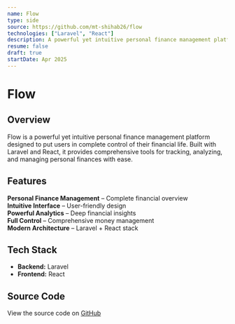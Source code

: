 ```yaml
---
name: Flow
type: side
source: https://github.com/mt-shihab26/flow
technologies: ["Laravel", "React"]
description: A powerful yet intuitive personal finance management platform that puts you in control of your money with Laravel & React
resume: false
draft: true
startDate: Apr 2025
---
```


# **Flow**

## **Overview**

Flow is a powerful yet intuitive personal finance management platform designed to put users in complete control of their financial life. Built with Laravel and React, it provides comprehensive tools for tracking, analyzing, and managing personal finances with ease.

## **Features**

**Personal Finance Management** – Complete financial overview  
**Intuitive Interface** – User-friendly design  
**Powerful Analytics** – Deep financial insights  
**Full Control** – Comprehensive money management  
**Modern Architecture** – Laravel + React stack

## **Tech Stack**

- **Backend:** Laravel
- **Frontend:** React

## **Source Code**

View the source code on [GitHub](https://github.com/mt-shihab26/flow)
